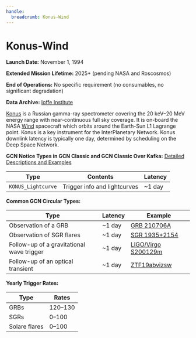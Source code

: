 ```yaml
---
handle:
  breadcrumb: Konus-Wind
---
```


# Konus-Wind

**Launch Date:** November 1, 1994

**Extended Mission Lifetime:** 2025+ (pending NASA and Roscosmos)

**End of Operations:** No specific requirement (no consumables, no significant degradation)

**Data Archive:**
[Ioffe Institute](http://www.ioffe.ru/LEA/kw/index.html)

[Konus](http://www.ioffe.ru/LEA/kw/index.html) is a Russian gamma-ray spectrometer covering the 20 keV–20 MeV energy range with near-continuous full sky coverage. It is on-board the NASA [Wind](https://wind.nasa.gov/) spacecraft which orbits around the Earth-Sun L1 Lagrange point. Konus is a key instrument for the InterPlanetary Network. Konus downlink latency is typically one day, determined by scheduling on the Deep Space Network.

**GCN Notice Types in GCN Classic and GCN Classic Over Kafka:**
[Detailed Descriptions and Examples](https://gcn.gsfc.nasa.gov/konus.html)

<div className="overflow-table">

| Type               | Contents                     | Latency |
| ------------------ | ---------------------------- | ------- |
| `KONUS_Lightcurve` | Trigger info and lightcurves | ~1 day  |

</div>

**Common GCN Circular Types:**

<div className="overflow-table">

| Type                                      | Latency | Example                                 |
| ----------------------------------------- | ------- | --------------------------------------- |
| Observation of a GRB                      | ~1 day  | [GRB 210706A](/circulars/30403)         |
| Observation of SGR flares                 | ~1 day  | [SGR 1935+2154](/circulars/30418)       |
| Follow-up of a gravitational wave trigger | ~1 day  | [LIGO/Virgo S200129m](/circulars/26979) |
| Follow-up of an optical transient         | ~1 day  | [ZTF19abvizsw](/circulars/26197)        |

</div>

**Yearly Trigger Rates:**

| Type          | Rates   |
| ------------- | ------- |
| GRBs          | 120–130 |
| SGRs          | 0–100   |
| Solare flares | 0–100   |
